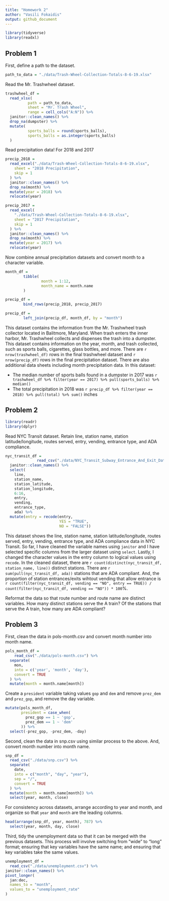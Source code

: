 ```yaml
---
title: "Homework 2"
author: "Vasili Fokaidis"
output: github_document
---
```


```r
library(tidyverse)
library(readxl)
```

## Problem 1

First, define a path to the dataset. 

```r
path_to_data = "./data/Trash-Wheel-Collection-Totals-8-6-19.xlsx"
```


Read the Mr. Trashwheel dataset.

```r
trashwheel_df =
  read_xlsx(
          path = path_to_data,
          sheet = "Mr. Trash Wheel",
          range = cell_cols("A:N")) %>%
  janitor::clean_names() %>%
  drop_na(dumpster) %>%
  mutate(
          sports_balls = round(sports_balls),
          sports_balls = as.integer(sports_balls)
  )
```

Read precipitation data! For 2018 and 2017

```r
precip_2018 =
  read_excel("./data/Trash-Wheel-Collection-Totals-8-6-19.xlsx",
    sheet = "2018 Precipitation",
    skip = 1
  ) %>%
  janitor::clean_names() %>%
  drop_na(month) %>%
  mutate(year = 2018) %>%
  relocate(year)

precip_2017 =
  read_excel(
    "./data/Trash-Wheel-Collection-Totals-8-6-19.xlsx",
    sheet = "2017 Precipitation",
    skip = 1
  ) %>%
  janitor::clean_names() %>%
  drop_na(month) %>%
  mutate(year = 2017) %>%
  relocate(year)
```


Now combine annual precipitation datasets and convert month to a character variable.

```r
month_df = 
        tibble(
                month = 1:12,
                month_name = month.name
        )

precip_df = 
        bind_rows(precip_2018, precip_2017)

precip_df =
        left_join(precip_df, month_df, by = "month")
```

This dataset contains the information from the Mr. Trashwheel trash collector located in Balitmore, Maryland. When trash enters the inner harbor, Mr. Trashwheel collects and dispenses the trash into a dumpster. This dataset contains information on the year, month, and trash collected, such as sports balls, cigarettes, glass bottles, and more. There are `r nrow(trashwheel_df)` rows in the final trashwheel dataset and `r nrow(precip_df)` rows in the final precipitation dataset. There are also additional data sheets including month precipitation data. In this dataset:

* The median number of sports balls found in a dumpster in 2017 was `r trashwheel_df %>% filter(year == 2017) %>% pull(sports_balls) %>% median()`
* The total precipitation in 2018 was `r precip_df %>% filter(year == 2018) %>% pull(total) %>% sum()` inches


## Problem 2

```r
library(readr)
library(dplyr)
```

Read NYC Transit dataset. Retain line, station name, station latitude/longitude, routes served, entry, vending, entrance type, and ADA compliance.

```r
nyc_transit_df =
              read_csv("./data/NYC_Transit_Subway_Entrance_And_Exit_Data.csv") %>%
  janitor::clean_names() %>%
  select(
    line, 
    station_name,
    station_latitude,
    station_longitude,
    6:16,
    entry,
    vending,
    entrance_type,
    ada) %>%
  mutate(entry = recode(entry,
                        YES = "TRUE",
                        NO = "FALSE")) 
```

This dataset shows the line, station name, station latitude/longitude, routes served, entry, vending, entrance type, and ADA compliance data in NYC Transit. So far, I have cleaned the variable names using `janitor` and I have selected specific columns from the larger dataset using `select`. Lastly, I changed the character values in the entry column to logical values using `recode`. In the cleaned dataset, there are `r count(distinct(nyc_transit_df, station_name, line))` distinct stations. There are `r sum(pull(nyc_transit_df, ada))` stations that are ADA compliant. And, the proportion of station entrances/exits wihtout vending that allow entrance is `r count(filter(nyc_transit_df, vending == "NO", entry == TRUE)) / count(filter(nyc_transit_df, vending == "NO")) * 100`%.



Reformat the data so that route number and route name are distinct variables. How many distinct stations serve the A train? Of the stations that serve the A train, how many are ADA compliant?


## Problem 3

First, clean the data in pols-month.csv and convert month number into month name.

```r
pols_month_df =
    read_csv("./data/pols-month.csv") %>%
  separate(
    mon, 
    into = c('year', 'month', 'day'),
    convert = TRUE
  ) %>%
  mutate(month = month.name[month])
```


Create a `president` variable taking values `gop` and `dem` and remove `prez_dem` and `prez_gop`, and remove the day variable.

```r
mutate(pols_month_df,
       president = case_when(
         prez_gop == 1 ~ 'gop',
         prez_dem == 1 ~ 'dem'
       )) %>%
  select(-prez_gop, -prez_dem, -day)
```


Second, clean the data in snp.csv using similar process to the above. And, convert month number into month name.

```r
snp_df = 
  read_csv("./data/snp.csv") %>%
  separate(
    date,
    into = c("month", "day", "year"),
    sep = "/",
    convert = TRUE
  ) %>%
  mutate(month = month.name[month]) %>%
  select(year, month, close)
```


For consistency across datasets, arrange according to year and month, and organize so that `year` and `month` are the leading columns.

```r
head(arrange(snp_df, year, month), 787) %>%
  select(year, month, day, close)
```


Third, tidy the unemployment data so that it can be merged with the previous datasets. This process will involve switching from "wide" to "long" format; ensuring that key variables have the same name; and ensuring that key variables take the same values.

```r
unemployment_df =
  read_csv("./data/unemployment.csv") %>%
janitor::clean_names() %>%
pivot_longer(
  jan:dec,
  names_to = "month", 
  values_to = "unemployment_rate"
)
```

